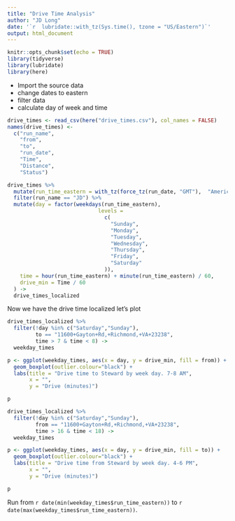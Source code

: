 ```yaml
---
title: "Drive Time Analysis"
author: "JD Long"
date: '`r  lubridate::with_tz(Sys.time(), tzone = "US/Eastern")`'
output: html_document
---
```


```r
knitr::opts_chunk$set(echo = TRUE)
library(tidyverse)
library(lubridate)
library(here)
```

* Import the source data
* change dates to eastern
* filter data
* calculate day of week and time

```r
drive_times <- read_csv(here("drive_times.csv"), col_names = FALSE)
names(drive_times) <-
  c("run_name",
    "from",
    "to",
    "run_date",
    "Time",
    "Distance",
    "Status")

drive_times %>%
  mutate(run_time_eastern = with_tz(force_tz(run_date, "GMT"),  "America/New_York")) %>%
  filter(run_name == "JD") %>%
  mutate(day = factor(weekdays(run_time_eastern),
                             levels =
                               c(
                                 "Sunday",
                                 "Monday",
                                 "Tuesday",
                                 "Wednesday",
                                 "Thursday",
                                 "Friday",
                                 "Saturday"
                               )),
    time = hour(run_time_eastern) + minute(run_time_eastern) / 60,
    drive_min = Time / 60
  ) ->
  drive_times_localized

```

Now we have the drive time localized let's plot


```r
drive_times_localized %>%
  filter(!day %in% c("Saturday","Sunday"), 
         to == "11600+Gayton+Rd,+Richmond,+VA+23238", 
         time > 7 & time < 8) ->
  weekday_times

p <- ggplot(weekday_times, aes(x = day, y = drive_min, fill = from)) +
  geom_boxplot(outlier.colour="black") +
  labs(title = "Drive time to Steward by week day. 7-8 AM",
       x = "",
       y = "Drive (minutes)")

p

```


```r
drive_times_localized %>%
  filter(!day %in% c("Saturday","Sunday"), 
         from == "11600+Gayton+Rd,+Richmond,+VA+23238", 
         time > 16 & time < 18) ->
  weekday_times

p <- ggplot(weekday_times, aes(x = day, y = drive_min, fill = to)) +
  geom_boxplot(outlier.colour="black") +
  labs(title = "Drive time from Steward by week day. 4-6 PM",
       x = "",
       y = "Drive (minutes)")

p

```

Run from `r date(min(weekday_times$run_time_eastern))` to `r date(max(weekday_times$run_time_eastern))`.



